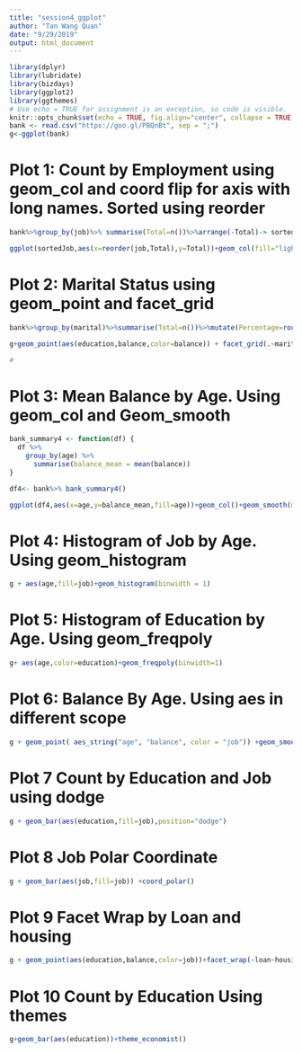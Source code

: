 ```yaml
---
title: "session4_ggplot"
author: "Tan Wang Quan"
date: "9/29/2019"
output: html_document
---
```


```r
library(dplyr)
library(lubridate)
library(bizdays)
library(ggplot2)
library(ggthemes)
# Use echo = TRUE for assignment is an exception, so code is visible.
knitr::opts_chunk$set(echo = TRUE, fig.align="center", collapse = TRUE, cache = TRUE)
bank <- read.csv("https://goo.gl/PBQnBt", sep = ";")
g<-ggplot(bank)
```

# Plot 1: Count by Employment using geom_col and coord flip for axis with long names. Sorted using reorder 
```r
bank%>%group_by(job)%>% summarise(Total=n())%>%arrange(-Total)-> sortedJob

ggplot(sortedJob,aes(x=reorder(job,Total),y=Total))+geom_col(fill="lightblue",color="black") +xlab("Job Type") +coord_flip()

```

# Plot 2: Marital Status using geom_point and facet_grid
```r
bank%>%group_by(marital)%>%summarise(Total=n())%>%mutate(Percentage=round(Total/sum(Total),digits=2))%>%arrange(-Total)->status

g+geom_point(aes(education,balance,color=balance)) + facet_grid(.~marital)

#

```

# Plot 3: Mean Balance by Age. Using geom_col and Geom_smooth
```r
bank_summary4 <- function(df) {
  df %>%
    group_by(age) %>%
      summarise(balance_mean = mean(balance))
}

df4<- bank%>% bank_summary4()

ggplot(df4,aes(x=age,y=balance_mean,fill=age))+geom_col()+geom_smooth(method='loess')
```

# Plot 4: Histogram of Job by Age. Using geom_histogram
```r
g + aes(age,fill=job)+geom_histogram(binwidth = 1)
```

# Plot 5: Histogram of Education by Age. Using geom_freqpoly
```r

g+ aes(age,color=education)+geom_freqpoly(binwidth=1)
```

# Plot 6: Balance By Age. Using aes in different scope
```r
g + geom_point( aes_string("age", "balance", color = "job")) +geom_smooth(aes_string("age", "balance"),method='loess')

```

# Plot 7 Count by Education and Job using dodge
```r
g + geom_bar(aes(education,fill=job),position="dodge") 

```

# Plot 8 Job Polar Coordinate
```r

g + geom_bar(aes(job,fill=job)) +coord_polar()
```

# Plot 9 Facet Wrap by Loan and housing
```r
g + geom_point(aes(education,balance,color=job))+facet_wrap(~loan~housing,nrow=2)

```

# Plot 10 Count by Education Using themes
```r

g+geom_bar(aes(education))+theme_economist()

```